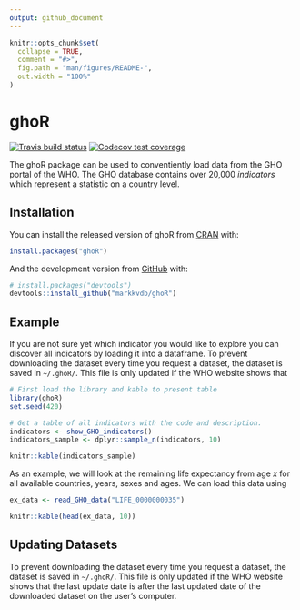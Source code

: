 ```yaml
---
output: github_document
---
```


<!-- README.md is generated from README.Rmd. Please edit that file -->

```r
knitr::opts_chunk$set(
  collapse = TRUE,
  comment = "#>",
  fig.path = "man/figures/README-",
  out.width = "100%"
)
```

# ghoR

<!-- badges: start -->
[![Travis build status](https://travis-ci.org/markkvdb/ghoR.svg?branch=master)](https://travis-ci.org/markkvdb/ghoR)
[![Codecov test coverage](https://codecov.io/gh/markkvdb/ghoR/branch/master/graph/badge.svg)](https://codecov.io/gh/markkvdb/ghoR?branch=master)
<!-- badges: end -->

The ghoR package can be used to conventiently load data from the GHO portal of the WHO. The GHO database contains over 20,000 *indicators* which represent a statistic on a country level.

## Installation

You can install the released version of ghoR from [CRAN](https://CRAN.R-project.org) with:

``` r
install.packages("ghoR")
```

And the development version from [GitHub](https://github.com/) with:

``` r
# install.packages("devtools")
devtools::install_github("markkvdb/ghoR")
```
## Example

If you are not sure yet which indicator you would like to explore you can discover all indicators by loading it into a dataframe. To prevent downloading the dataset every time you request a dataset, the dataset is saved in `~/.ghoR/`. This file is only updated if the WHO website shows that 

```r
# First load the library and kable to present table
library(ghoR)
set.seed(420)

# Get a table of all indicators with the code and description.
indicators <- show_GHO_indicators()
indicators_sample <- dplyr::sample_n(indicators, 10)

knitr::kable(indicators_sample)
```

As an example, we will look at the remaining life expectancy from age $x$ for all available countries, years, sexes and ages. We can load this data using

```r
ex_data <- read_GHO_data("LIFE_0000000035")

knitr::kable(head(ex_data, 10))
```

## Updating Datasets

To prevent downloading the dataset every time you request a dataset, the dataset is saved in `~/.ghoR/`. This file is only updated if the WHO website shows that the last update date is after the last updated date of the downloaded dataset on the user's computer.
